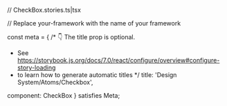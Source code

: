 // CheckBox.stories.ts|tsx


// Replace your-framework with the name of your framework

const meta = {
 /* 👇 The title prop is optional.
  * See https://storybook.js.org/docs/7.0/react/configure/overview#configure-story-loading
  * to learn how to generate automatic titles
  */
 title: 'Design System/Atoms/Checkbox',

 component: CheckBox
} satisfies Meta<typeof CheckBox>;

